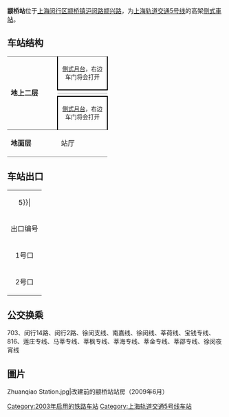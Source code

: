 {{unreferenced|time=2019-08-31T00:22:48+00:00}}
{{noteTA 
|G1 =Railway}}
{{Infobox station
|name = 颛桥
|eng_name = Zhuanqiao
|symbol_right =
|linecolour = {{上海地铁颜色|5|yes}}
|image = Zhuanqiao Station Platforms.jpg
|caption = 颛桥站站台
|other_name = 
|country = {{PRC}}
|borough = [[上海市|上海市]][[闵行区|闵行区]][[颛桥鎮|颛桥鎮]]
|address = [[沪闵路|沪闵路]]与[[颛兴路|颛兴路]]交叉口东南侧
|coordinates = {{coord|31|4|7|N|121|23|49|E|type:railwaystation}}
|elevation = 
|owned = [[上海申通地铁集团|上海申通地铁集团]]
|operator = [[上海地铁|上海地铁]]
|lines = {{上海地铁线路名|5|SL}}
|distance = 
|platform = 2個[[侧式月台|侧式月台]]
|tracks = 2条
|bus_routes = 
|bus_stands = 
|connections = 
|structure = 地上车站
|hall = 地上站厅
|depth = 
|levels = 
|interchange = 
|exits = 2个
|architect = 
|architectural_style = 
|colour = 
|type = 
|status = 运营中
|code = 
|classification = 
|website = 
|built = 
|opened = {{Start date|2003|11|25|df=y}}
|pass_year = 
|passengers = 
|pass_system = 
|pass_rank = 
|mpassengers = 
|trains = 
|station_hours = 
|hours = 
|first = 往{{上海地铁起讫站|5|L}}：6:04<br/>往{{上海地铁起讫站|5|R|主线}}：5:58<br/>往{{上海地铁起讫站|5|R|支线}}：6:08
|last = 往{{上海地铁起讫站|5|L}}：22:36<br/>往{{上海地铁起讫站|5|R|主线}}：22:48<br/>往{{上海地铁起讫站|5|R|支线}}：22:43
|adjacent = {{adjacent stations|system=上海地铁|line=5|left=银都路|right=北桥}}
}}

'''颛桥站'''位于[[上海|上海]][[闵行区|闵行区]][[颛桥镇|颛桥镇]][[沪闵路|沪闵路]][[颛兴路|颛兴路]]，为[[上海轨道交通5号线|上海轨道交通5号线]]的高架[[侧式站台|侧式車站]]。

==车站结构==
{|cellspacing=0 cellpadding=3
|style="border-top:solid 1px gray;border-bottom:solid 1px gray;" rowspan=4 width=100|'''地上二层'''
|style="border-top:solid 1px gray;border-right:solid 2px black;border-left:solid 2px black;border-bottom:solid 2px black;" colspan=2|<center><small>[[側式月台|側式月台]]，右边车门将会打开</small></center>
|-
|style="border-bottom:solid 1px gray;" width=100|{{arrow|L}}
|style="border-bottom:solid 1px gray;" width=350|{{上海地铁线路名|5}}往{{站|莘庄}}<small>（{{站|银都路}}）</small>
|-
|
|{{split text|{{上海地铁线路名|5}}往{{站|奉贤新城}}/{{站|闵行开发区}}<small>（{{站|北桥}}）</small>|{{arrow|R}}}}
|-
|style="border-top:solid 2px black;border-right:solid 2px black;border-left:solid 2px black;border-bottom:solid 1px gray;" colspan=2|<center><small>[[側式月台|側式月台]]，右边车门将会打开</small></center>
|-
|style="border-bottom:solid 1px gray;"|'''地面层'''
|style="border-bottom:solid 1px gray;"|站厅
|style="border-bottom:solid 1px gray;"|1-2出入口、票务服务、自动售票机、人工服务台
|}

==车站出口==
{| class="wikitable"
|colspan=4 align="center" bgcolor={{上海地铁颜色|5}}|
|-
! 出口编号 !! 建议前往目的地 !! 照片
|-
| 1号口 || 颛兴东路 || 
|-
| 2号口 || 沪闵公路 || 
|}

==公交换乘==
703、闵行14路、闵行2路、徐闵支线、南嘉线、徐闵线、莘荷线、宝钱专线、816、莲庄专线、马莘专线、莘枫专线、莘海专线、莘金专线、莘邵专线、徐闵夜宵线

==圖片==
<gallery>
Zhuanqiao Station.jpg|改建前的颛桥站站房（2009年6月）
</gallery>

{{commonscat|Zhuanqiao Station}}
{{Shmetro-stub}}
{{上海轨道交通5號線}}
[[Category:2003年启用的铁路车站|Category:2003年启用的铁路车站]]
[[Category:上海轨道交通5号线车站|Category:上海轨道交通5号线车站]]